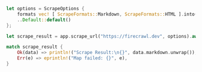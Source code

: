 ```rust Rust
let options = ScrapeOptions {
    formats vec! [ ScrapeFormats::Markdown, ScrapeFormats::HTML ].into(),
    ..Default::default()
};

let scrape_result = app.scrape_url("https://firecrawl.dev", options).await;

match scrape_result {
    Ok(data) => println!("Scrape Result:\n{}", data.markdown.unwrap()),
    Err(e) => eprintln!("Map failed: {}", e),
}
```